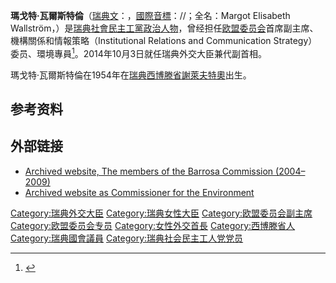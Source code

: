 {{expand|time=2016-08-17}}
{{Infobox Politician
| name =瑪戈特·瓦爾斯特倫<br>Margot Wallström
| image = Margot Wahlstrom Sveriges EU-kommissionar.jpg
|office4    = [[瑞典副首相|瑞典副首相]]（代理）
|primeminister4 = [[斯蒂凡·洛夫文|斯蒂凡·洛夫文]]
|alongside4 = [[Isabella_Lövin|Isabella Lövin]] 
|term_start4      = 2014年10月3日
|term_end4 = 2019年9月10日
|predecessor4 = [[Jan_Björklund|Jan Björklund]]
|successor4 = 
| office  = 瑞典外交大臣
| primeminister = [[斯蒂凡·洛夫文|斯蒂凡·洛夫文]]
| term_start    = 2014年10月3日
| term_end      = 2019年9月10日
| predecessor   = [[卡尔·比尔特|卡尔·比尔特]]
| successor     = [[安·林德|安·林德]]
| office1 = 第11任[[歐洲委員會|歐洲委員會]]首席副主席
| term_start1 = 2004年11月22日
| term_end1   = 2010年2月9日
| predecessor1 = [[尼爾·基諾克|尼爾·基諾克]]<br>[[Loyola_de_Palacio|Loyola de Palacio]]
| successor1   = [[凱瑟琳·艾希頓|凱瑟琳·艾希頓]]
| office2      = 第10任[[歐盟|歐盟]]機構關係和情報策略專員
| term_start2  = 2004年11月22日
| term_end2    = 2010年2月9日
| predecessor2 = Loyola de Palacio
| successor2   = Maroš Šefčovič
| office3      = 第3任[[歐盟|歐盟]]環境專員
| term_start3  = 1999年9月13日
| term_end3    = 2004年11月11日
| predecessor3 = Ritt Bjerregaard
| successor3   = Stavros Dimas
| birth_date   = {{birth date and age|1954|09|28}}
| birth_place  = {{SWE}}[[西博滕省|西博滕省]][[謝萊夫特奧|謝萊夫特奧]]
| party        = [[瑞典社會民主工黨|瑞典社會民主工黨]]
}}
'''瑪戈特·瓦爾斯特倫'''（[[瑞典文|瑞典文]]：{{lang|sv|Margot Elisabeth Wallström}}，[[國際音標|國際音標]]：/{{ipa|ˈmaɾːɡɔt ˈvalːstɾœm}}/；全名：Margot Elisabeth Wallström，{{bd|1954年|9月28日||}}）是[[瑞典社會民主工黨|瑞典社會民主工黨]][[政治人物|政治人物]]，曾经担任[[欧盟委员会|欧盟委员会]]首席副主席、機構關係和情報策略（Institutional Relations and Communication Strategy）委员、環境專員<ref>{{Cite web |url=http://www.stoprapenow.org/page/specialrepresentativeonsexualviolenceinconflict/ |title=存档副本 |access-date=2014-11-02 |archive-url=https://web.archive.org/web/20160119220653/http://www.stoprapenow.org/page/specialrepresentativeonsexualviolenceinconflict |archive-date=2016-01-19 |dead-url=yes }}</ref>。2014年10月3日就任瑞典外交大臣兼代副首相。

瑪戈特·瓦爾斯特倫在1954年在[[瑞典|瑞典]][[西博滕省|西博滕省]][[謝萊夫特奧|謝萊夫特奧]]出生。

== 参考资料 ==
{{reflist}}

== 外部链接 ==
{{commons category|Margot Wallström}}
*[http://ec.europa.eu/commission_barroso/wallstrom/index_en.htm Archived website, The members of the Barrosa Commission (2004–2009)] {{Wayback|url=http://ec.europa.eu/commission_barroso/wallstrom/index_en.htm |date=20100407093257 }}
*[http://ec.europa.eu/archives/commission_1999_2004/wallstrom/index_en.htm Archived website as Commissioner for the Environment] {{Wayback|url=http://ec.europa.eu/archives/commission_1999_2004/wallstrom/index_en.htm |date=20200219214014 }}

{{Authority control}}
{{瑞典人物小作品}}
{{DEFAULTSORT:Wallström}}

[[Category:瑞典外交大臣|Category:瑞典外交大臣]]
[[Category:瑞典女性大臣|Category:瑞典女性大臣]]
[[Category:欧盟委员会副主席|Category:欧盟委员会副主席]]
[[Category:欧盟委员会专员|Category:欧盟委员会专员]]
[[Category:女性外交首長|Category:女性外交首長]]
[[Category:西博滕省人|Category:西博滕省人]]
[[Category:瑞典國會議員|Category:瑞典國會議員]]
[[Category:瑞典社会民主工人党党员|Category:瑞典社会民主工人党党员]]